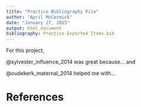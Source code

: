 ```yaml
---
title: "Practice Bibliography File"
author: "April McCormick"
date: "January 27, 2015"
output: html_document
bibliography: Practice Exported Items.bib
---
```


For this project, 

@sylvester_influence_2014 was great because...
and 

@oudekerk_maternal_2014 helped me with...

# References